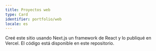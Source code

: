 ```yaml
---
title: Proyectos web
type: Card
identifier: portfolio/web
locale: es
---
```


Creé este sitio usando <CustomLink href="https://nextjs.org/">Next.js</CustomLink>
un framework de
<CustomLink href="https://reactjs.org/">React</CustomLink> y lo publiqué en
<CustomLink href="https://vercel.com/about/">Vercel</CustomLink>. El código está
disponible en <CustomLink href="https://github.com/tjcocucci/tadeojcocucci-vercel-app/"> este repositorio</CustomLink>.

